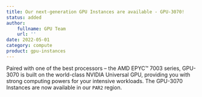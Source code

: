 ```yaml
---
title: Our next-generation GPU Instances are available - GPU-3070!
status: added
author:
    fullname: GPU Team
    url: ''
date: 2022-05-01
category: compute
product: gpu-instances
---
```


Paired with one of the best processors &#8211; the AMD EPYC™ 7003 series, GPU-3070 is built on the world-class NVIDIA Universal GPU, providing you with strong computing powers for your intensive workloads. The GPU-3070 Instances are now available in our `PAR2` region.